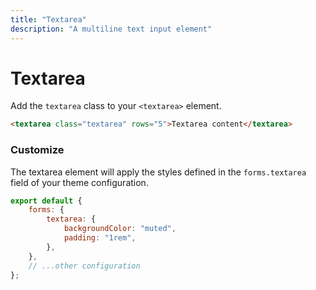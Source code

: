 ```yaml
---
title: "Textarea"
description: "A multiline text input element"
---
```


# Textarea

Add the `textarea` class to your `<textarea>` element. 

```html live=true
<textarea class="textarea" rows="5">Textarea content</textarea>
```

### Customize

The textarea element will apply the styles defined in the `forms.textarea` field of your theme configuration.

```js title=siimple.config.js
export default {
    forms: {
        textarea: {
            backgroundColor: "muted",
            padding: "1rem",
        },
    },
    // ...other configuration
};
```
